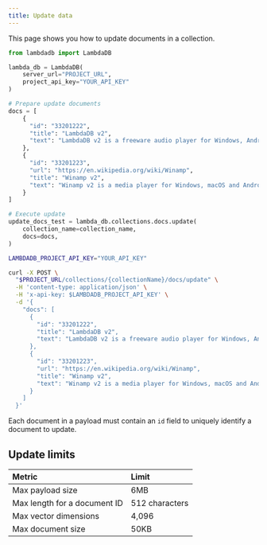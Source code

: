 ```yaml
---
title: Update data
---
```


This page shows you how to update documents in a collection.

<CodeGroup>
    
  ```python Python
  from lambdadb import LambdaDB

  lambda_db = LambdaDB(
      server_url="PROJECT_URL",
      project_api_key="YOUR_API_KEY"
  )

  # Prepare update documents
  docs = [
      {
        "id": "33201222",
        "title": "LambdaDB v2",
        "text": "LambdaDB v2 is a freeware audio player for Windows, Android and Linux (through Wine) ... "
      },
      {
        "id": "33201223",
        "url": "https://en.wikipedia.org/wiki/Winamp",
        "title": "Winamp v2",
        "text": "Winamp v2 is a media player for Windows, macOS and Android, originally developed by Justin Frankel and Dmitry Boldyrev by their company Nullsoft, which they later sold to AOL, who sold to Radionomy in January 2014."
      }
  ]

  # Execute update
  update_docs_test = lambda_db.collections.docs.update(
      collection_name=collection_name,
      docs=docs,
  )
  ```

  ```bash cURL
  LAMBDADB_PROJECT_API_KEY="YOUR_API_KEY"

  curl -X POST \
    "$PROJECT_URL/collections/{collectionName}/docs/update" \
    -H 'content-type: application/json' \
    -H 'x-api-key: $LAMBDADB_PROJECT_API_KEY' \
    -d '{
      "docs": [
        {
          "id": "33201222",
          "title": "LambdaDB v2",
          "text": "LambdaDB v2 is a freeware audio player for Windows, Android and Linux (through Wine) ... "
        },
        {
          "id": "33201223",
          "url": "https://en.wikipedia.org/wiki/Winamp",
          "title": "Winamp v2",
          "text": "Winamp v2 is a media player for Windows, macOS and Android, originally developed by Justin Frankel and Dmitry Boldyrev by their company Nullsoft, which they later sold to AOL, who sold to Radionomy in January 2014."
        }
      ]
    }'
  ```

</CodeGroup>

<Info>
  
  Each document in a payload must contain an `id` field to uniquely identify a document to update.

</Info>

## Update limits

| Metric                       | Limit           |
| :--------------------------- | :-------------- |
| Max payload size             | 6MB             |
| Max length for a document ID | 512 characters  |
| Max vector dimensions        | 4,096           |
| Max document size            | 50KB            |